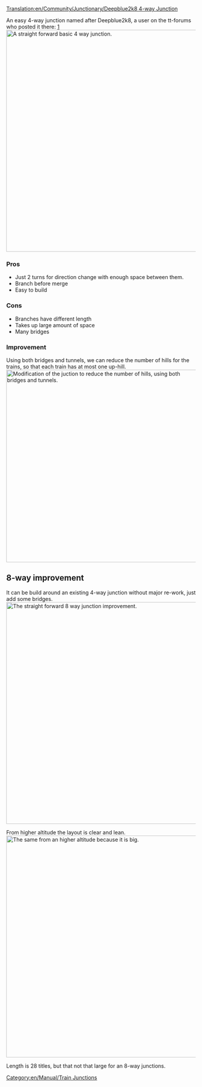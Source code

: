 [[Translation:en/Community/Junctionary/Deepblue2k8 4-way Junction]]

{{en/Community/Junctionary/Navigation}}
An easy 4-way junction named after Deepblue2k8, a user on the tt-forums who posted it there: [http://www.tt-forums.net/viewtopic.php?p=726035#p726035]
[[File:en/Community/Junctionary/Deepblue2k8 4-way junction.png|none|thumb|590px|A straight forward basic 4 way junction. ]]

===Pros===
* Just 2 turns for direction change with enough space between them.
* Branch before merge
* Easy to build

===Cons===
* Branches have different length
* Takes up large amount of space
* Many bridges

===Improvement===

Using both bridges and tunnels, we can reduce the number of hills for the trains, so that each train has at most one up-hill.
[[File:en/Community/Junctionary/Deepblue2k8-tunnel-bridge.jpeg|none|thumb|512px|Modification of the juction to reduce the number of hills, using both bridges and tunnels.]]

==8-way improvement==

It can be build around an existing 4-way junction without major re-work, just add some bridges.
[[File:en/Community/Junctionary/Dual-Deepblue2K8-low.png|none|thumb|590px|The straight forward 8 way junction improvement. ]]

From higher altitude the layout is clear and lean.
[[File:en/Community/Junctionary/Dual-Deepblue2K8-high.png|none|thumb|590px|The same from an higher altitude because it is big. ]]

Length is 28 titles, but that not that large for an 8-way junctions.

[[Category:en/Manual/Train Junctions]]
